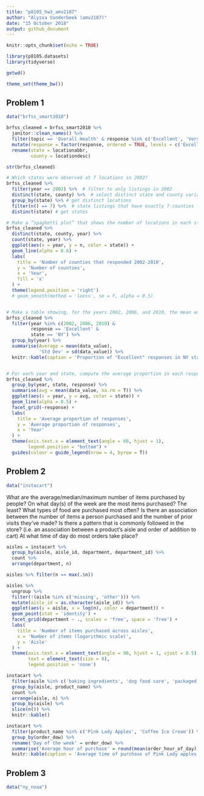 ```yaml
---
title: "p8105_hw3_amv2187"
author: "Alyssa Vanderbeek (amv2187)"
date: "15 October 2018"
output: github_document
---
```


```r
knitr::opts_chunk$set(echo = TRUE)

library(p8105.datasets)
library(tidyverse)

getwd()

theme_set(theme_bw())
```


## Problem 1

```r
data("brfss_smart2010") 

brfss_cleaned = brfss_smart2010 %>%
  janitor::clean_names() %>%
  filter(topic == 'Overall Health' & response %in% c('Excellent', 'Very good', 'Good', 'Fair', 'Poor')) %>%
  mutate(response = factor(response, ordered = TRUE, levels = c('Excellent', 'Very good', 'Good', 'Fair', 'Poor'))) %>%
  rename(state = locationabbr,
         county = locationdesc)

str(brfss_cleaned)
```


```r
# Which states were observed at 7 locations in 2002?
brfss_cleaned %>%
  filter(year == 2002) %>%  # filter to only listings in 2002
  distinct(state, county) %>%  # select distinct state and county variables
  group_by(state) %>% # get distinct locations
  filter(n() == 7) %>%  # state listings that have exactly 7 counties listed
  distinct(state) # get states

# Make a “spaghetti plot” that shows the number of locations in each state from 2002 to 2010.
brfss_cleaned %>%
  distinct(state, county, year) %>%
  count(state, year) %>%
  ggplot(aes(x = year, y = n, color = state)) +
  geom_line(alpha = 0.6) + 
  labs(
    title = 'Number of counties that responded 2002-2010',
    y = 'Number of counties',
    x = 'Year', 
    fill = 'x'
  ) +
  theme(legend.position = 'right')
  # geom_smooth(method = 'loess', se = F, alpha = 0.5)


# Make a table showing, for the years 2002, 2006, and 2010, the mean and standard deviation of the proportion of “Excellent” responses across locations in NY State.
brfss_cleaned %>%
  filter(year %in% c(2002, 2006, 2010) & 
         response == 'Excellent' & 
         state == 'NY') %>% 
  group_by(year) %>%
  summarise(Average = mean(data_value), 
            'Std Dev' = sd(data_value)) %>%
  knitr::kable(caption = 'Proportion of "Excellent" responses in NY state' )


# For each year and state, compute the average proportion in each response category (taking the average across locations in a state). Make a five-panel plot that shows, for each response category separately, the distribution of these state-level averages over time.
brfss_cleaned %>% 
  group_by(year, state, response) %>%
  summarise(avg = mean(data_value, na.rm = T)) %>% 
  ggplot(aes(x = year, y = avg, color = state)) +
  geom_line(alpha = 0.5) +
  facet_grid(~response) + 
  labs(
    title = 'Average proportion of responses',
    y = 'Average proportion of responses',
    x = 'Year'
  ) + 
  theme(axis.text.x = element_text(angle = 60, hjust = 1),
        legend.position = "bottom") +
  guides(colour = guide_legend(nrow = 4, byrow = T)) 

```



## Problem 2

```r
data("instacart")

```

What are the average/median/maximum number of items purchased by people?
On what day(s) of the week are the most items purchased? The least?
What types of food are purchased most often?
Is there an association between the number of items a person purchased and the number of prior visits they've made?
Is there a pattern that is commonly followed in the store? (i.e. an association between a product's aisle and order of addition to cart)
At what time of day do most orders take place?

```r
aisles = instacart %>%
  group_by(aisle, aisle_id, department, department_id) %>%
  count %>%
  arrange(department, n)

aisles %>% filter(n == max(.$n))
```  

```r
aisles %>%
  ungroup %>%
  filter(!(aisle %in% c('missing', 'other'))) %>%
  mutate(aisle_id = as.character(aisle_id)) %>%
  ggplot(aes(y = aisle, x = log(n), color = department)) +
  geom_point(stat = 'identity') +
  facet_grid(department ~ ., scales = 'free', space = 'free') +
  labs(
    title = 'Number of items purchased across aisles',
    x = 'Number of items (logarithmic scale)',
    y = 'Aisle'
  ) +
  theme(axis.text.x = element_text(angle = 90, hjust = 1, vjust = 0.5),
        text = element_text(size = 8),
        legend.position = 'none')
```

```r
instacart %>%
  filter(aisle %in% c('baking ingredients', 'dog food care', 'packaged vegetables fruits')) %>%
  group_by(aisle, product_name) %>%
  count %>%
  arrange(aisle, n) %>%
  group_by(aisle) %>%
  slice(n()) %>%
  knitr::kable()

instacart %>%
  filter(product_name %in% c('Pink Lady Apples', 'Coffee Ice Cream')) %>%
  group_by(order_dow) %>%
  rename('Day of the week' = order_dow) %>%
  summarise('Average hour of purchase' = round(mean(order_hour_of_day))) %>%
  knitr::kable(caption = 'Average time of purchase of Pink Lady apples and coffee ice cream')
```

## Problem 3

```r
data("ny_noaa")
```


